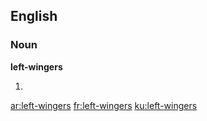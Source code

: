 ==English==

===Noun===
'''left-wingers'''

# {{plural of|[[left-winger]]}}

[[ar:left-wingers]]
[[fr:left-wingers]]
[[ku:left-wingers]]